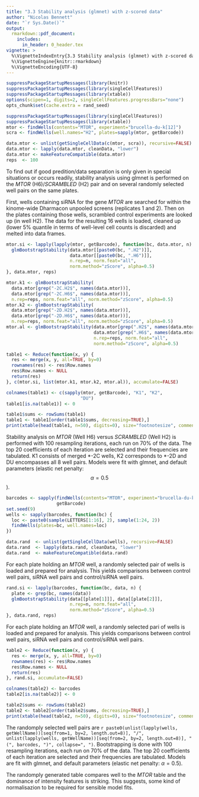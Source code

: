 ```yaml
---
title: "3.3 Stability analysis (glmnet) with z-scored data"
author: "Nicolas Bennett"
date: "`r Sys.Date()`"
output:
  rmarkdown::pdf_document:
    includes:
      in_header: 0_header.tex 
vignette: >
  %\VignetteIndexEntry{3.3 Stability analysis (glmnet) with z-scored data}
  %\VignetteEngine{knitr::rmarkdown}
  %\VignetteEncoding{UTF-8}
---
```


```r
suppressPackageStartupMessages(library(knitr))
suppressPackageStartupMessages(library(singleCellFeatures))
suppressPackageStartupMessages(library(xtable))
options(scipen=1, digits=2, singleCellFeatures.progressBars="none")
opts_chunk$set(cache.extra = rand_seed)
```

```r
suppressPackageStartupMessages(library(singleCellFeatures))
suppressPackageStartupMessages(library(xtable))
mtor <- findWells(contents="MTOR", experiment="brucella-du-k[12]")
scra <- findWells(well.names="H2", plates=sapply(mtor, getBarcode))

data.mtor <- unlist(getSingleCellData(c(mtor, scra)), recursive=FALSE)
data.mtor <- lapply(data.mtor, cleanData, "lower")
data.mtor <- makeFeatureCompatible(data.mtor)
reps  <- 100

```

To find out if good predition/data separation is only given in special situations or occurs readily, stability analysis using glmnet is performed on the *MTOR* (H6)/*SCRAMBLED* (H2) pair and on several randomly selected well pairs on the same plates.

First, wells containing siRNA for the gene *MTOR* are searched for within the kinome-wide Dharmacon unpooled screens (replicates 1 and 2). Then on the plates containing those wells, scrambled control experiments are looked up (in well H2). The data for the resulting 16 wells is loaded, cleaned up (lower 5% quantile in terms of well-level cell counts is discarded) and melted into data frames.

```r
mtor.si <- lapply(lapply(mtor, getBarcode), function(bc, data.mtor, n) {
  glmBootstrapStability(data.mtor[[paste0(bc, ".H2")]],
                        data.mtor[[paste0(bc, ".H6")]],
                        n.rep=n, norm.feat="all",
                        norm.method="zScore", alpha=0.5)
}, data.mtor, reps)

mtor.k1 <- glmBootstrapStability(
  data.mtor[grep("-2C.H2$", names(data.mtor))],
  data.mtor[grep("-2C.H6$", names(data.mtor))],
  n.rep=reps, norm.feat="all", norm.method="zScore", alpha=0.5)
mtor.k2 <- glmBootstrapStability(
  data.mtor[grep("-2D.H2$", names(data.mtor))],
  data.mtor[grep("-2D.H6$", names(data.mtor))],
  n.rep=reps, norm.feat="all", norm.method="zScore", alpha=0.5)
mtor.al <- glmBootstrapStability(data.mtor[grep(".H2$", names(data.mtor))],
                                 data.mtor[grep(".H6$", names(data.mtor))],
                                 n.rep=reps, norm.feat="all",
                                 norm.method="zScore", alpha=0.5)

```

\newpage
\blandscape

```r
table1 <- Reduce(function(x, y) {
  res <- merge(x, y, all=TRUE, by=0)
  rownames(res) <- res$Row.names
  res$Row.names <- NULL
  return(res)
}, c(mtor.si, list(mtor.k1, mtor.k2, mtor.al)), accumulate=FALSE)

colnames(table1) <- c(sapply(mtor, getBarcode), "K1", "K2",
                            "DU")
table1[is.na(table1)] <- 0

table1$sums <- rowSums(table1)
table1 <- table1[order(table1$sums, decreasing=TRUE),]
print(xtable(head(table1, n=50), digits=0), size="footnotesize", comment=FALSE)

```

\elandscape
\newpage

Stability analysis on *MTOR* (Well H6) versus *SCRAMBLED* (Well H2) is performed with 100 resampling iterations, each run on 70% of the data. The top 20 coefficients of each iteration are selected and their frequencies are tabulated. K1 consists of merged \*-2C wells, K2 corresponds to \*-2D and DU encompasses all 8 well pairs. Models were fit with glmnet, and default parameters (elastic net penalty: $$\alpha = 0.5$$).

```r
barcodes <- sapply(findWells(contents="MTOR", experiment="brucella-du-k[12]"),
                   getBarcode)
set.seed(9)
wells <- sapply(barcodes, function(bc) {
  loc <- paste0(sample(LETTERS[1:16], 2), sample(1:24, 2))
  findWells(plates=bc, well.names=loc)
})

data.rand  <- unlist(getSingleCellData(wells), recursive=FALSE)
data.rand  <- lapply(data.rand, cleanData, "lower")
data.rand  <- makeFeatureCompatible(data.rand)

```

For each plate holding an *MTOR* well, a randomly selected pair of wells is loaded and prepared for analysis. This yields comparisons between control well pairs, siRNA well pairs and control/siRNA well pairs. 

```r
rand.si <- lapply(barcodes, function(bc, data, n) {
  plate <- grep(bc, names(data))
  glmBootstrapStability(data[[plate[1]]], data[[plate[2]]],
                        n.rep=n, norm.feat="all",
                        norm.method="zScore", alpha=0.5)
}, data.rand, reps)

```

For each plate holding an *MTOR* well, a randomly selected pari of wells is loaded and prepared for analysis. This yields comparisons between control well pairs, siRNA well pairs and control/siRNA well pairs. 

\newpage
\blandscape

```r
table2 <- Reduce(function(x, y) {
  res <- merge(x, y, all=TRUE, by=0)
  rownames(res) <- res$Row.names
  res$Row.names <- NULL
  return(res)
}, rand.si, accumulate=FALSE)

colnames(table2) <- barcodes
table2[is.na(table2)] <- 0

table2$sums <- rowSums(table2)
table2 <- table2[order(table2$sums, decreasing=TRUE),]
print(xtable(head(table2, n=50), digits=0), size="footnotesize", comment=FALSE)

```

\elandscape
\newpage

The randomply selected well pairs are `r paste0(unlist(lapply(wells, getWellName))[seq(from=1, by=2, length.out=8)], "/", unlist(lapply(wells, getWellName))[seq(from=2, by=2, length.out=8)], " (", barcodes, ")", collapse=", ")`. Bootstrapping is done with 100 resampling iterations, each run on 70% of the data. The top 20 coefficients of each iteration are selected and their frequencies are tabulated. Models are fit with glmnet, and default parameters (elastic net penalty: $\alpha = 0.5$).

The randomply generated table compares well to the *MTOR* table and the dominance of intensity features is striking. This suggests, some kind of normalisazion to be required for sensible model fits.
